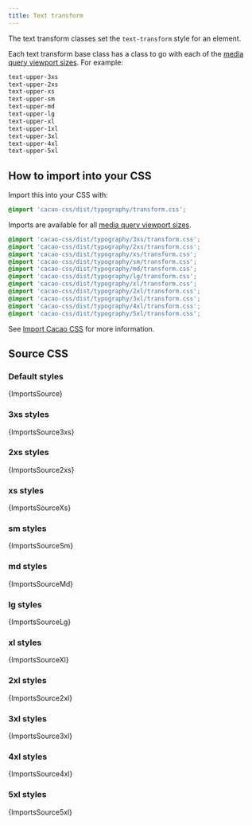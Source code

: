 ```yaml
---
title: Text transform
---
```


The text transform classes set the `text-transform` style for an element.

Each text transform base class has a class to go with each of the [media query viewport sizes](/styles/media#viewport-media-queries). For example:

```css
text-upper-3xs
text-upper-2xs
text-upper-xs
text-upper-sm
text-upper-md
text-upper-lg
text-upper-xl
text-upper-1xl
text-upper-3xl
text-upper-4xl
text-upper-5xl
```

## How to import into your CSS

Import this into your CSS with:

```css
@import 'cacao-css/dist/typography/transform.css';
```

Imports are available for all [media query viewport sizes](/styles/media#viewport-media-queries).

```css
@import 'cacao-css/dist/typography/3xs/transform.css';
@import 'cacao-css/dist/typography/2xs/transform.css';
@import 'cacao-css/dist/typography/xs/transform.css';
@import 'cacao-css/dist/typography/sm/transform.css';
@import 'cacao-css/dist/typography/md/transform.css';
@import 'cacao-css/dist/typography/lg/transform.css';
@import 'cacao-css/dist/typography/xl/transform.css';
@import 'cacao-css/dist/typography/2xl/transform.css';
@import 'cacao-css/dist/typography/3xl/transform.css';
@import 'cacao-css/dist/typography/4xl/transform.css';
@import 'cacao-css/dist/typography/5xl/transform.css';
```

See [Import Cacao CSS](/import) for more information.

## Source CSS

<!-- markdownlint-disable -->

### Default styles

<CodeBlock language="css" title="typography/transform.css">{ImportsSource}</CodeBlock>

### 3xs styles

<CodeBlock language="css" title="typography/3xs/transform.css">{ImportsSource3xs}</CodeBlock>

### 2xs styles

<CodeBlock language="css" title="typography/2xs/transform.css">{ImportsSource2xs}</CodeBlock>

### xs styles

<CodeBlock language="css" title="typography/xs/transform.css">{ImportsSourceXs}</CodeBlock>

### sm styles

<CodeBlock language="css" title="typography/sm/transform.css">{ImportsSourceSm}</CodeBlock>

### md styles

<CodeBlock language="css" title="typography/md/transform.css">{ImportsSourceMd}</CodeBlock>

### lg styles

<CodeBlock language="css" title="typography/lg/transform.css">{ImportsSourceLg}</CodeBlock>

### xl styles

<CodeBlock language="css" title="typography/xl/transform.css">{ImportsSourceXl}</CodeBlock>

### 2xl styles

<CodeBlock language="css" title="typography/2xl/transform.css">{ImportsSource2xl}</CodeBlock>

### 3xl styles

<CodeBlock language="css" title="typography/3xl/transform.css">{ImportsSource3xl}</CodeBlock>

### 4xl styles

<CodeBlock language="css" title="typography/4xl/transform.css">{ImportsSource4xl}</CodeBlock>

### 5xl styles

<CodeBlock language="css" title="typography/5xl/transform.css">{ImportsSource5xl}</CodeBlock>
